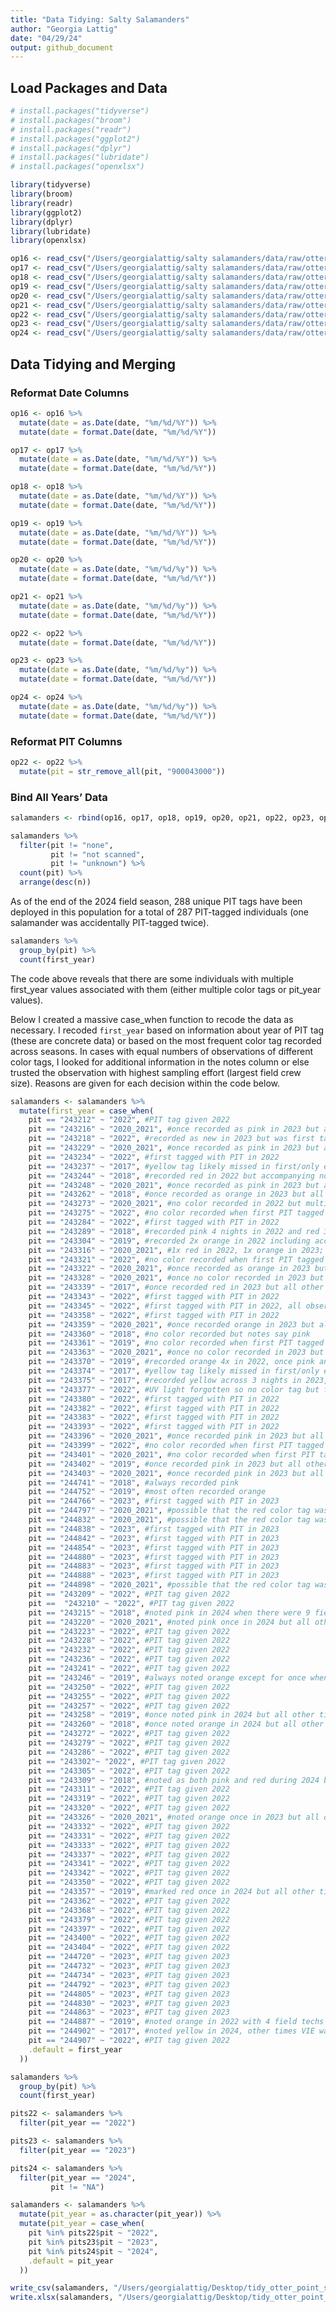 ```yaml
---
title: "Data Tidying: Salty Salamanders"
author: "Georgia Lattig"
date: "04/29/24"
output: github_document
---
```


## Load Packages and Data

```r
# install.packages("tidyverse")
# install.packages("broom")
# install.packages("readr")
# install.packages("ggplot2")
# install.packages("dplyr")
# install.packages("lubridate")
# install.packages("openxlsx")

library(tidyverse)
library(broom)
library(readr)
library(ggplot2)
library(dplyr)
library(lubridate)
library(openxlsx)
```

```r
op16 <- read_csv("/Users/georgialattig/salty salamanders/data/raw/otter_point_REFORMATTED - 2016.csv")
op17 <- read_csv("/Users/georgialattig/salty salamanders/data/raw/otter_point_REFORMATTED - 2017.csv")
op18 <- read_csv("/Users/georgialattig/salty salamanders/data/raw/otter_point_REFORMATTED - 2018.csv")
op19 <- read_csv("/Users/georgialattig/salty salamanders/data/raw/otter_point_REFORMATTED - 2019.csv")
op20 <- read_csv("/Users/georgialattig/salty salamanders/data/raw/otter_point_REFORMATTED - 2020.csv")
op21 <- read_csv("/Users/georgialattig/salty salamanders/data/raw/otter_point_REFORMATTED - 2021.csv")
op22 <- read_csv("/Users/georgialattig/salty salamanders/data/raw/otter_point_REFORMATTED - 2022.csv")
op23 <- read_csv("/Users/georgialattig/salty salamanders/data/raw/otter_point_REFORMATTED - 2023.csv")
op24 <- read_csv("/Users/georgialattig/salty salamanders/data/raw/otter_point_REFORMATTED - 2024.csv")
```

## Data Tidying and Merging

### Reformat Date Columns

```r
op16 <- op16 %>% 
  mutate(date = as.Date(date, "%m/%d/%Y")) %>% 
  mutate(date = format.Date(date, "%m/%d/%Y"))
```

```r
op17 <- op17 %>% 
  mutate(date = as.Date(date, "%m/%d/%Y")) %>% 
  mutate(date = format.Date(date, "%m/%d/%Y"))
```

```r
op18 <- op18 %>% 
  mutate(date = as.Date(date, "%m/%d/%Y")) %>% 
  mutate(date = format.Date(date, "%m/%d/%Y"))
```

```r
op19 <- op19 %>% 
  mutate(date = as.Date(date, "%m/%d/%Y")) %>% 
  mutate(date = format.Date(date, "%m/%d/%Y"))
```

```r
op20 <- op20 %>% 
  mutate(date = as.Date(date, "%m/%d/%y")) %>% 
  mutate(date = format.Date(date, "%m/%d/%Y"))
```

```r
op21 <- op21 %>% 
  mutate(date = as.Date(date, "%m/%d/%y")) %>% 
  mutate(date = format.Date(date, "%m/%d/%Y"))
```

```r
op22 <- op22 %>% 
  mutate(date = format.Date(date, "%m/%d/%Y"))
```

```r
op23 <- op23 %>% 
  mutate(date = as.Date(date, "%m/%d/%y")) %>% 
  mutate(date = format.Date(date, "%m/%d/%Y"))
```

```r
op24 <- op24 %>% 
  mutate(date = as.Date(date, "%m/%d/%y")) %>% 
  mutate(date = format.Date(date, "%m/%d/%Y"))
```

### Reformat PIT Columns

```r
op22 <- op22 %>% 
  mutate(pit = str_remove_all(pit, "900043000"))
```

### Bind All Years' Data
```r
salamanders <- rbind(op16, op17, op18, op19, op20, op21, op22, op23, op24)
```

```r
salamanders %>% 
  filter(pit != "none",
         pit != "not scanned",
         pit != "unknown") %>% 
  count(pit) %>% 
  arrange(desc(n))
```

As of the end of the 2024 field season, 288 unique PIT tags have been deployed in this population for a total of 287 PIT-tagged individuals (one salamander was accidentally PIT-tagged twice). 

```r
salamanders %>% 
  group_by(pit) %>% 
  count(first_year)
```
The code above reveals that there are some individuals with multiple first_year values associated with them (either multiple color tags or pit_year values).

Below I created a massive case_when function to recode the data as necessary. I recoded `first_year` based on information about year of PIT tag (these are concrete data) or based on the most frequent color tag recorded across seasons. In cases with equal numbers of observations of different color tags, I looked for additional information in the notes column or else trusted the observation with highest sampling effort (largest field crew size). Reasons are given for each decision within the code below.

```r
salamanders <- salamanders %>% 
  mutate(first_year = case_when(
    pit == "243212" ~ "2022", #PIT tag given 2022
    pit == "243216" ~ "2020_2021", #once recorded as pink in 2023 but all other times, across 2 seasons, red
    pit == "243218" ~ "2022", #recorded as new in 2023 but was first tagged with PIT in 2022; was NOT double-tagged
    pit == "243229" ~ "2020_2021", #once recorded as pink in 2023 but all other times, across 2 seasons, red
    pit == "243234" ~ "2022", #first tagged with PIT in 2022
    pit == "243237" ~ "2017", #yellow tag likely missed in first/only encounter in 2022, all other observations are yellow
    pit == "243244" ~ "2018", #recorded red in 2022 but accompanying notes read "kind of pink VIE" + recorded pink in 2023
    pit == "243248" ~ "2020_2021", #once recorded as pink in 2023 but all other times, across 2 seasons, red
    pit == "243262" ~ "2018", #once recorded as orange in 2023 but all other times, across nights, pink
    pit == "243273" ~ "2020_2021", #no color recorded in 2022 but multiple nights in 2023 recorded red
    pit == "243275" ~ "2022", #no color recorded when first PIT tagged 2022 nor all other times except one "yellow" in 2023 ***
    pit == "243284" ~ "2022", #first tagged with PIT in 2022
    pit == "243289" ~ "2018", #recorded pink 4 nights in 2022 and red 3 nights in 2023...
    pit == "243304" ~ "2019", #recorded 2x orange in 2022 including accompanying notes about the orange tag, 2023 "might not be pink, hard to tell"
    pit == "243316" ~ "2020_2021", #1x red in 2022, 1x orange in 2023; trusted 2022 observation due to larger field crew and "effort"
    pit == "243321" ~ "2022", #no color recorded when first PIT tagged 2022 nor other times except one "yellow" in 2023 ***
    pit == "243322" ~ "2020_2021", #once recorded as orange in 2023 but all other times, across nights, red
    pit == "243328" ~ "2020_2021", #once no color recorded in 2023 but all other times, across nights, red
    pit == "243339" ~ "2017", #once recorded red in 2023 but all other times, across nights, yellow
    pit == "243343" ~ "2022", #first tagged with PIT in 2022
    pit == "243345" ~ "2022", #first tagged with PIT in 2022, all observations no color except one orange record in 2023
    pit == "243358" ~ "2022", #first tagged with PIT in 2022
    pit == "243359" ~ "2020_2021", #once recorded orange in 2023 but all other times, across nights, red
    pit == "243360" ~ "2018", #no color recorded but notes say pink
    pit == "243361" ~ "2019", #no color recorded when first PIT tagged in 2022 nor other 2022 observations but twice recorded as orange in 2023
    pit == "243363" ~ "2020_2021", #once no color recorded in 2023 but all other times, across seasons, red
    pit == "243370" ~ "2019", #recorded orange 4x in 2022, once pink and twice red in 2023
    pit == "243374" ~ "2017", #yellow tag likely missed in first/only encounter in 2022, all other observations are yellow
    pit == "243375" ~ "2017", #recorded yellow across 3 nights in 2023, no colors recorded in all prior observations ***
    pit == "243377" ~ "2022", #UV light forgotten so no color tag but first tagged with PIT 2022
    pit == "243380" ~ "2022", #first tagged with PIT in 2022
    pit == "243382" ~ "2022", #first tagged with PIT in 2022
    pit == "243383" ~ "2022", #first tagged with PIT in 2022
    pit == "243393" ~ "2022", #first tagged with PIT in 2022
    pit == "243396" ~ "2020_2021", #once recorded pink in 2023 but all other times, across seasons, red
    pit == "243399" ~ "2022", #no color recorded when first PIT tagged in 2022 nor all other 2022 observations except 2x recorded as red in 2023 with accompanying notes "may not be red"
    pit == "243401" ~ "2020_2021", #no color recorded when first PIT tagged in 2022 and only once recorded "red" but additional notes from another night say "has color tag but couldn't read it" ***
    pit == "243402" ~ "2019", #once recorded pink in 2023 but all other times, across nights, orange
    pit == "243403" ~ "2020_2021", #once recorded pink in 2023 but all other times, across seasons, red
    pit == "244741" ~ "2018", #always recorded pink
    pit == "244752" ~ "2019", #most often recorded orange
    pit == "244766" ~ "2023", #first tagged with PIT in 2023
    pit == "244797" ~ "2020_2021", #possible that the red color tag was missed when first PIT tagged 2023
    pit == "244832" ~ "2020_2021", #possible that the red color tag was missed when first PIT tagged 2023, all other times red
    pit == "244838" ~ "2023", #first tagged with PIT in 2023
    pit == "244842" ~ "2023", #first tagged with PIT in 2023
    pit == "244854" ~ "2023", #first tagged with PIT in 2023
    pit == "244880" ~ "2023", #first tagged with PIT in 2023
    pit == "244883" ~ "2023", #first tagged with PIT in 2023
    pit == "244888" ~ "2023", #first tagged with PIT in 2023
    pit == "244898" ~ "2020_2021", #possible that the red color tag was missed when first PIT tagged 2023, all other times red
    pit == "243209" ~ "2022", #PIT tag given 2022
    pit ==  "243210" ~ "2022", #PIT tag given 2022
    pit == "243215" ~ "2018", #noted pink in 2024 when there were 9 field techs present,noted red in 2022
    pit == "243220" ~ "2020_2021", #noted pink once in 2024 but all other times red
    pit == "243223" ~ "2022", #PIT tag given 2022
    pit == "243228" ~ "2022", #PIT tag given 2022
    pit == "243232" ~ "2022", #PIT tag given 2022
    pit == "243236" ~ "2022", #PIT tag given 2022
    pit == "243241" ~ "2022", #PIT tag given 2022
    pit == "243246" ~ "2019", #always noted orange except for once when no VIE was detected
    pit == "243250" ~ "2022", #PIT tag given 2022 
    pit == "243255" ~ "2022", #PIT tag given 2022  
    pit == "243257" ~ "2022", #PIT tag given 2022 
    pit == "243258" ~ "2019", #once noted pink in 2024 but all other times orange
    pit == "243260" ~ "2018", #once noted orange in 2024 but all other times pink
    pit == "243272" ~ "2022", #PIT tag given 2022
    pit == "243279" ~ "2022", #PIT tag given 2022
    pit == "243286" ~ "2022", #PIT tag given 2022
    pit == "243302"~ "2022", #PIT tag given 2022
    pit == "243305" ~ "2022", #PIT tag given 2022
    pit == "243309" ~ "2018", #noted as both pink and red during 2024 but pink when there was a crew of 9 field techs at OP
    pit == "243311" ~ "2022", #PIT tag given 2022
    pit == "243319" ~ "2022", #PIT tag given 2022
    pit == "243320" ~ "2022", #PIT tag given 2022
    pit == "243326" ~ "2020_2021", #noted orange once in 2023 but all other times red
    pit == "243332" ~ "2022", #PIT tag given 2022
    pit == "243331" ~ "2022", #PIT tag given 2022
    pit == "243333" ~ "2022", #PIT tag given 2022
    pit == "243337" ~ "2022", #PIT tag given 2022
    pit == "243341" ~ "2022", #PIT tag given 2022
    pit == "243342" ~ "2022", #PIT tag given 2022
    pit == "243350" ~ "2022", #PIT tag given 2022
    pit == "243357" ~ "2019", #marked red once in 2024 but all other times red
    pit == "243362" ~ "2022", #PIT tag given 2022
    pit == "243368" ~ "2022", #PIT tag given 2022
    pit == "243379" ~ "2022", #PIT tag given 2022
    pit == "243397" ~ "2022", #PIT tag given 2022
    pit == "243400" ~ "2022", #PIT tag given 2022
    pit == "243404" ~ "2022", #PIT tag given 2022
    pit == "244720" ~ "2023", #PIT tag given 2023
    pit == "244732" ~ "2023", #PIT tag given 2023
    pit == "244734" ~ "2023", #PIT tag given 2023
    pit == "244792" ~ "2023", #PIT tag given 2023
    pit == "244805" ~ "2023", #PIT tag given 2023
    pit == "244830" ~ "2023", #PIT tag given 2023
    pit == "244863" ~ "2023", #PIT tag given 2023
    pit == "244887" ~ "2019", #noted orange in 2022 with 4 field techs present, red in 2024 with 3 field techs
    pit == "244902" ~ "2017", #noted yellow in 2024, other times VIE was not detected
    pit == "244907" ~ "2022", #PIT tag given 2022 
    .default = first_year
  ))
```

```r
salamanders %>% 
  group_by(pit) %>% 
  count(first_year)
```

```r
pits22 <- salamanders %>% 
  filter(pit_year == "2022")

pits23 <- salamanders %>% 
  filter(pit_year == "2023")

pits24 <- salamanders %>% 
  filter(pit_year == "2024",
         pit != "NA")
```

```r
salamanders <- salamanders %>% 
  mutate(pit_year = as.character(pit_year)) %>% 
  mutate(pit_year = case_when(
    pit %in% pits22$pit ~ "2022",
    pit %in% pits23$pit ~ "2023",
    pit %in% pits24$pit ~ "2024",
    .default = pit_year
  ))
```

```r
write_csv(salamanders, "/Users/georgialattig/Desktop/tidy_otter_point_salamanders.csv")
write.xlsx(salamanders, "/Users/georgialattig/Desktop/tidy_otter_point_salamanders.xlsx")
```

